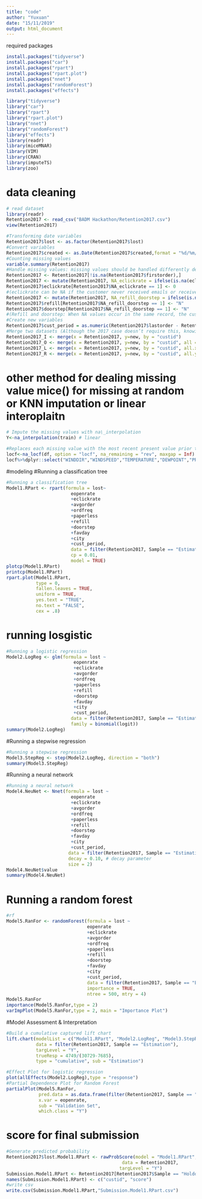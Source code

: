 ```yaml
---
title: "code"
author: "Yuxuan"
date: "15/11/2019"
output: html_document
---
```



required packages

```r
install.packages("tidyverse")
install.packages("car")
install.packages("rpart")
install.packages("rpart.plot")
install.packages("nnet")
install.packages("randomForest")
install.packages("effects")

```

```r

library("tidyverse")
library("car")
library("rpart")
library("rpart.plot")
library("nnet")
library("randomForest")
library("effects")
library(readr)
library(miceMNAR)
library(VIM)
library(CRAN)
library(imputeTS)
library(zoo)
```
# data cleaning

```r
# read dataset
library(readr)
Retention2017 <- read_csv("BADM Hackathon/Retention2017.csv")
view(Retention2017)
```

```r
#Transforming date variables
Retention2017$lost <- as.factor(Retention2017$lost)
#Convert variables
Retention2017$created <- as.Date(Retention2017$created,format = "%d/%m/%Y")
#Counting missing values
variable.summary(Retention2017)
#Handle missing values: missing values should be handled differently depending on the situation (Why do we want to handle the missing values in the following variables in the shown method?)
Retention2017 <- Retention2017[!is.na(Retention2017$firstorder),]
Retention2017 <- mutate(Retention2017, NA_eclickrate = ifelse(is.na(eclickrate) == 1,1,0))
Retention2017$eclickrate[Retention2017$NA_eclickrate == 1] <- 0
#(eclickrate can be NA if the customer never received emails or received emails that never had links)
Retention2017 <- mutate(Retention2017, NA_refill_doorstep = ifelse(is.na(refill) == 1,1,0))
Retention2017$refill[Retention2017$NA_refill_doorstep == 1] <- "N"
Retention2017$doorstep[Retention2017$NA_refill_doorstep == 1] <- "N"
#(Refill and doorstep: When NA values occur in the same record, the customers could have never been offered these options)
#Create new variables
Retention2017$cust_period = as.numeric(Retention2017$lastorder - Retention2017$firstorder)
#Merge two datasets (Although the 2017 case doesn’t require this, knowing the inner (I) join, outer (O) join, left (L) and right (L) join may come in handy)
Retention2017_I <- merge(x = Retention2017, y=new, by = "custid") 
Retention2017_O <- merge(x = Retention2017, y=new, by = "custid", all = TRUE)
Retention2017_L <- merge(x = Retention2017, y=new, by = "custid", all.x = TRUE)
Retention2017_R <- merge(x = Retention2017, y=new, by = "custid", all.y = TRUE)

```
# other method for dealing missing value mice() for missing at random or KNN imputation or linear interoplaitn
```r
# Impute the missing values with na\_interpolation
Y<-na_interpolation(train) # linear

#Replaces each missing value with the most recent present value prior to it (Last Observation Carried Forward- LOCF).
locf<-na_locf(df, option = "locf", na_remaining = "rev", maxgap = Inf)
locf%>%dplyr::select("WINDDIR","WINDSPEED","TEMPERATURE","DEWPOINT","PRESSURE")%>%as.matrix->mydata2

```

#modeling
#Running a classification tree
```r

#Running a classification tree
Model1.RPart <- rpart(formula = lost~
                        eopenrate
                        +eclickrate
                        +avgorder
                        +ordfreq
                        +paperless
                        +refill
                        +doorstep
                        +favday
                        +city
                        +cust_period,
                        data = filter(Retention2017, Sample == "Estimation"),
                        cp = 0.01,
                        model = TRUE)
plotcp(Model1.RPart)
printcp(Model1.RPart)
rpart.plot(Model1.RPart,
           type = 0,
           fallen.leaves = TRUE,
           uniform = TRUE,
           yes.text = "TRUE",
           no.text = "FALSE",
           cex = .8)

```
# running losgistic 
```r
#Running a logistic regression
Model2.LogReg <- glm(formula = lost ~ 
                         eopenrate
                         +eclickrate
                         +avgorder
                         +ordfreq
                         +paperless
                         +refill
                         +doorstep
                         +favday
                         +city
                         +cust_period,
                        data = filter(Retention2017, Sample == "Estimation"),
                        family = binomial(logit))
summary(Model2.LogReg)
```
#Running a stepwise regression
```r
#Running a stepwise regression
Model3.StepReg <- step(Model2.LogReg, direction = "both")
summary(Model3.StepReg)
```

#Running a neural network

```r
#Running a neural network
Model4.NeuNet <- Nnet(formula = lost ~ 
                        eopenrate
                        +eclickrate
                        +avgorder
                        +ordfreq
                        +paperless
                        +refill
                        +doorstep
                        +favday
                        +city
                        +cust_period,
                       data = filter(Retention2017, Sample == "Estimation"),
                       decay = 0.10, # decay parameter
                       size = 2)
Model4.NeuNet$value
summary(Model4.NeuNet)

```

#	Running a random forest

```r
#rf
Model5.RanFor <- randomForest(formula = lost ~ 
                              eopenrate
                              +eclickrate
                              +avgorder
                              +ordfreq
                              +paperless
                              +refill
                              +doorstep
                              +favday
                              +city
                              +cust_period,
                              data = filter(Retention2017, Sample == "Estimation"),
                              importance = TRUE,
                              ntree = 500, mtry = 4)
Model5.RanFor
importance(Model5.RanFor,type = 2)
varImpPlot(Model5.RanFor,type = 2, main = "Importance Plot")

```

#Model Assessment & Interpretation
```r

#Build a cumulative captured lift chart
lift.chart(modelList = c("Model1.RPart", "Model2.LogReg", "Model3.StepReg", "Model4.NeuNet","Model5.RanFor"),
           data = filter(Retention2017, Sample == "Estimation"),
           targLevel = "Y", 
           trueResp = 4749/(30729-7685),
           type = "cumulative", sub = "Estimation")

```

```r
#Effect Plot for logistic regression
plot(allEffects(Model2.LogReg),type = "response")
#Partial Dependence Plot for Random Forest
partialPlot(Model5.RanFor,
            pred.data = as.data.frame(filter(Retention2017, Sample == "Validation")),
            x.var = eopenrate,
            sub = "Validation Set", 
            which.class = "Y")

```
# score for final submission

```r
#Generate predicted probability
Retention2017$lost.Model1.RPart <- rawProbScore(model = "Model1.RPart",
                                           data = Retention2017,
                                          targLevel = "Y")
Submission.Model1.RPart <- Retention2017[Retention2017$Sample == "Holdout",c("custid","lost.Model1.RPart")]
names(Submission.Model1.RPart) <- c("custid", "score")
#write csv
write.csv(Submission.Model1.RPart,"Submission.Model1.RPart.csv")

```
